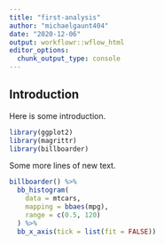 ```yaml
---
title: "first-analysis"
author: "michaelgaunt404"
date: "2020-12-06"
output: workflowr::wflow_html
editor_options:
  chunk_output_type: console
---
```


## Introduction

Here is some introduction.

```r
library(ggplot2)
library(magrittr)
library(billboarder)

```


Some more lines of new text.

```r
billboarder() %>% 
  bb_histogram(
    data = mtcars, 
    mapping = bbaes(mpg),
    range = c(0.5, 120)
  ) %>% 
  bb_x_axis(tick = list(fit = FALSE))
```

